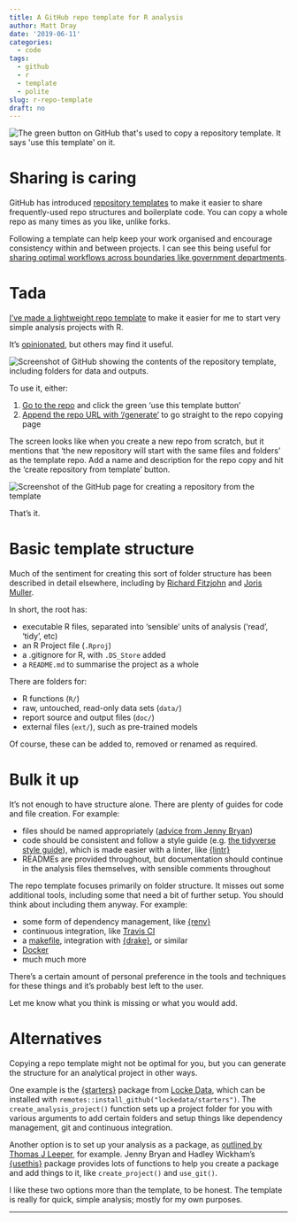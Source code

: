 ```yaml
---
title: A GitHub repo template for R analysis
author: Matt Dray
date: '2019-06-11'
categories:
  - code
tags:
  - github
  - r
  - template
  - polite
slug: r-repo-template
draft: no
---
```


<img src="/post/2019-06-11-a-repo-template-for-r-analysis_files/use-this.png" alt="The green button on GitHub that's used to copy a repository template. It says 'use this template' on it.">

# Sharing is caring

GitHub has introduced [repository templates](https://github.blog/2019-06-06-generate-new-repositories-with-repository-templates/) to make it easier to share frequently-used repo structures and boilerplate code. You can copy a whole repo as many times as you like, unlike forks.

Following a template can help keep your work organised and encourage consistency within and between projects. I can see this being useful for [sharing optimal workflows across boundaries like government departments](https://ukgovdatascience.github.io/rap-website/).

# Tada

[I've made a lightweight repo template](https://github.com/matt-dray/r-analysis-template/) to make it easier for me to start very simple analysis projects with R.

It's [opinionated](https://stackoverflow.com/questions/802050/what-is-opinionated-software), but others may find it useful.

<img src="/post/2019-06-11-a-repo-template-for-r-analysis_files/repo.png" alt="Screenshot of GitHub showing the contents of the repository template, including folders for data and outputs.">

To use it, either:

1. [Go to the repo](https://github.com/matt-dray/r-analysis-template/) and click the green 'use this template button'
1. [Append the repo URL with '/generate'](https://github.com/matt-dray/r-analysis-template/generate/) to go straight to the repo copying page

The screen looks like when you create a new repo from scratch, but it mentions that 'the new repository will start with the same files and folders' as the template repo. Add a name and description for the repo copy and hit the 'create repository from template' button.

<img src="/post/2019-06-11-a-repo-template-for-r-analysis_files/copy-repo.png" alt="Screenshot of the GitHub page for creating a repository from the template">

That's it.

# Basic template structure

Much of the sentiment for creating this sort of folder structure has been described in detail elsewhere, including by [Richard Fitzjohn](https://nicercode.github.io/blog/2013-04-05-projects/) and [Joris Muller](http://blog.jom.link/implementation_basic_reproductible_workflow.html).

In short, the root has:

* executable R files, separated into 'sensible' units of analysis ('read', 'tidy', etc)
* an R Project file (`.Rproj`)
* a .gitignore for R, with `.DS_Store` added
* a `README.md` to summarise the project as a whole

There are folders for:

* R functions (`R/`)
* raw, untouched, read-only data sets (`data/`)
* report source and output files (`doc/`)
* external files (`ext/`), such as pre-trained models

Of course, these can be added to, removed or renamed as required.

# Bulk it up

It's not enough to have structure alone. There are plenty of guides for code and file creation. For example:

* files should be named appropriately ([advice from Jenny Bryan](https://speakerdeck.com/jennybc/how-to-name-files))
* code should be consistent and follow a style guide (e.g. [the tidyverse style guide](https://style.tidyverse.org/)), which is made easier with a linter, like [{lintr}](https://github.com/jimhester/lintr)
* READMEs are provided throughout, but documentation should continue in the analysis files themselves, with sensible comments throughout

The repo template focuses primarily on folder structure. It misses out some additional tools, including some that need a bit of further setup. You should think about including them anyway. For example:

* some form of dependency management, like [{renv}](https://github.com/rstudio/renv)
* continuous integration, like [Travis CI](https://travis-ci.org/)
* a [makefile](https://en.wikipedia.org/wiki/Makefile), integration with [{drake}](https://ropensci.github.io/drake/), or similar
* [Docker](https://www.docker.com/)
* much much more

There's a certain amount of personal preference in the tools and techniques for these things and it's probably best left to the user.

Let me know what you think is missing or what you would add.

# Alternatives

Copying a repo template might not be optimal for you, but you can generate the structure for an analytical project in other ways.

One example is the [{starters}](https://github.com/lockedata/starters) package from [Locke Data](https://itsalocke.com/), which can be installed with `remotes::install_github("lockedata/starters")`. The `create_analysis_project()` function sets up a project folder for you with various arguments to add certain folders and setup things like dependency management, git and continuous integration.

Another option is to set up your analysis as a package, as [outlined by Thomas J Leeper](https://thomasleeper.com/2016/11/analysis-as-package/), for example. Jenny Bryan and Hadley Wickham's [{usethis}](https://usethis.r-lib.org/) package provides lots of functions to help you create a package and add things to it, like `create_project()` and `use_git()`.

I like these two options more than the template, to be honest. The template is really for quick, simple analysis; mostly for my own purposes.

---